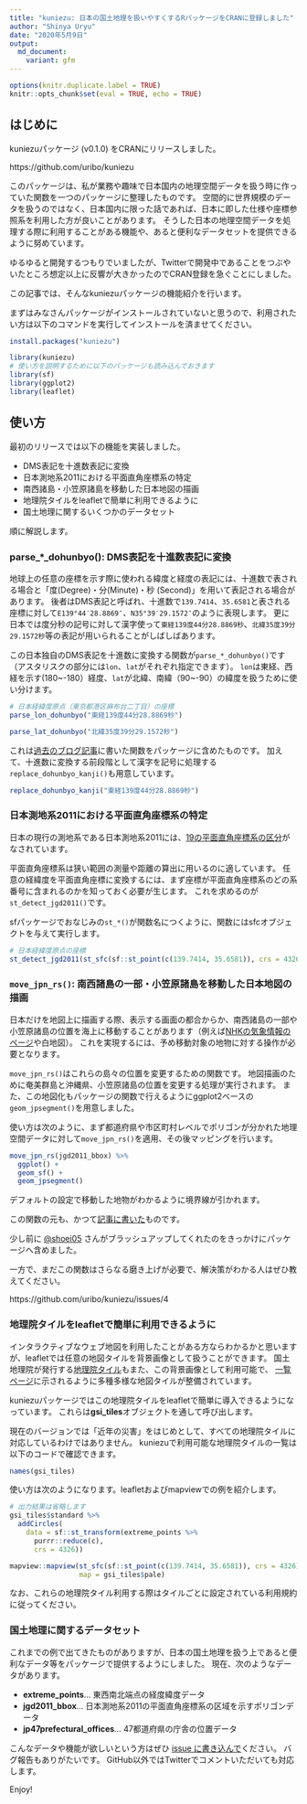 ```yaml
---
title: "kuniezu: 日本の国土地理を扱いやすくするRパッケージをCRANに登録しました"
author: "Shinya Uryu"
date: "2020年5月9日"
output: 
  md_document:
    variant: gfm
---
```


```r
options(knitr.duplicate.label = TRUE)
knitr::opts_chunk$set(eval = TRUE, echo = TRUE)
```

<!-- vigneに移動する -->

## はじめに

kuniezuパッケージ (v0.1.0) をCRANにリリースしました。

https://github.com/uribo/kuniezu

このパッケージは、私が業務や趣味で日本国内の地理空間データを扱う時に作っていた関数を一つのパッケージに整理したものです。
空間的に世界規模のデータを扱うのではなく、日本国内に限った話であれば、日本に即した仕様や座標参照系を利用した方が良いことがあります。
そうした日本の地理空間データを処理する際に利用することがある機能や、あると便利なデータセットを提供できるように努めています。

ゆるゆると開発するつもりでいましたが、Twitterで開発中であることをつぶやいたところ想定以上に反響が大きかったのでCRAN登録を急ぐことにしました。



この記事では、そんなkuniezuパッケージの機能紹介を行います。

まずはみなさんパッケージがインストールされていないと思うので、利用されたい方は以下のコマンドを実行してインストールを済ませてください。

```r
install.packages("kuniezu")
```

```r
library(kuniezu)
# 使い方を説明するために以下のパッケージも読み込んでおきます
library(sf)
library(ggplot2)
library(leaflet)
```


## 使い方

最初のリリースでは以下の機能を実装しました。

- DMS表記を十進数表記に変換
- 日本測地系2011における平面直角座標系の特定
- 南西諸島・小笠原諸島を移動した日本地図の描画
- 地理院タイルをleafletで簡単に利用できるように
- 国土地理に関するいくつかのデータセット

順に解説します。

### parse_*_dohunbyo(): DMS表記を十進数表記に変換

地球上の任意の座標を示す際に使われる緯度と経度の表記には、十進数で表される場合と「度(Degree)・分(Minute)・秒 (Second)」を用いて表記される場合があります。
後者はDMS表記と呼ばれ、十進数で`139.7414`、`35.6581`と表される座標に対して`E139°44′28.8869″`、`N35°39′29.1572″`のように表現します。
更に日本では度分秒の記号に対して漢字使って`東経139度44分28.8869秒`、`北緯35度39分29.1572秒`等の表記が用いられることがしばしばあります。

この日本独自のDMS表記を十進数に変換する関数が`parse_*_dohunbyo()`です（アスタリスクの部分には`lon`、`lat`がそれぞれ指定できます）。
`lon`は東経、西経を示す(180\~-180）経度、`lat`が北緯、南緯（90\~-90）の緯度を扱うために使い分けます。

```r
# 日本経緯度原点（東京都港区麻布台二丁目）の座標
parse_lon_dohunbyo("東経139度44分28.8869秒")

parse_lat_dohunbyo("北緯35度39分29.1572秒")
```

これは[過去のブログ記事](https://uribo.hatenablog.com/entry/2020/03/21/130715)に書いた関数をパッケージに含めたものです。
加えて、十進数に変換する前段階として漢字を記号に処理する`replace_dohunbyo_kanji()`も用意しています。

```r
replace_dohunbyo_kanji("東経139度44分28.8869秒")
```

### 日本測地系2011における平面直角座標系の特定

日本の現行の測地系である日本測地系2011には、[19の平面直角座標系の区分](https://www.gsi.go.jp/sokuchikijun/jpc.html)がなされています。

平面直角座標系は狭い範囲の測量や距離の算出に用いるのに適しています。
任意の経緯度を平面直角座標に変換するには、まず座標が平面直角座標系のどの系番号に含まれるのかを知っておく必要が生じます。
これを求めるのが`st_detect_jgd2011()`です。

sfパッケージでおなじみの`st_*()`が関数名につくように、関数にはsfcオブジェクトを与えて実行します。

```r
# 日本経緯度原点の座標
st_detect_jgd2011(st_sfc(sf::st_point(c(139.7414, 35.6581)), crs = 4326))
```

### `move_jpn_rs()`: 南西諸島の一部・小笠原諸島を移動した日本地図の描画

日本だけを地図上に描画する際、表示する画面の都合からか、南西諸島の一部や小笠原諸島の位置を海上に移動することがあります（例えば[NHKの気象情報のページ](https://www.nhk.or.jp/kishou-saigai/top/)や白地図）。
これを実現するには、予め移動対象の地物に対する操作が必要となります。

`move_jpn_rs()`はこれらの島々の位置を変更するための関数です。
地図描画のために奄美群島と沖縄県、小笠原諸島の位置を変更する処理が実行されます。
また、この地図化もパッケージの関数で行えるようにggplot2ベースの`geom_jpsegment()`を用意しました。

使い方は次のように、まず都道府県や市区町村レベルでポリゴンが分かれた地理空間データに対して`move_jpn_rs()`を適用、その後マッピングを行います。

```r
move_jpn_rs(jgd2011_bbox) %>%
  ggplot() +
  geom_sf() +
  geom_jpsegment()
```

デフォルトの設定で移動した地物がわかるように境界線が引かれます。

この関数の元も、かつて[記事に書いた](https://uribo.hatenablog.com/entry/2017/12/08/144549)ものです。

少し前に [@shoei05](http://twitter.com/shoei05) さんがブラッシュアップしてくれたのをきっかけにパッケージへ含めました。

一方で、まだこの関数はさらなる磨き上げが必要で、解決策がわかる人はぜひ教えてください。

https://github.com/uribo/kuniezu/issues/4

### 地理院タイルをleafletで簡単に利用できるように

インタラクティブなウェブ地図を利用したことがある方ならわかるかと思いますが、leafletでは任意の地図タイルを背景画像として扱うことができます。
国土地理院が発行する[地理院タイル](https://maps.gsi.go.jp/development/siyou.html)もまた、この背景画像として利用可能で、
[一覧ページ](https://maps.gsi.go.jp/development/ichiran.html)に示されるように多種多様な地図タイルが整備されています。

kuniezuパッケージではこの地理院タイルをleafletで簡単に導入できるようになっています。
これらは**gsi_tiles**オブジェクトを通して呼び出します。

現在のバージョンでは「近年の災害」をはじめとして、すべての地理院タイルに対応しているわけではありません。
kuniezuで利用可能な地理院タイルの一覧は以下のコードで確認できます。

```r
names(gsi_tiles)
```

使い方は次のようになります。leafletおよびmapviewでの例を紹介します。

```r
# 出力結果は省略します
gsi_tiles$standard %>%
  addCircles(
    data = sf::st_transform(extreme_points %>%
      purrr::reduce(c),
      crs = 4326))

mapview::mapview(st_sfc(sf::st_point(c(139.7414, 35.6581)), crs = 4326), 
                 map = gsi_tiles$pale)
```

なお、これらの地理院タイル利用する際はタイルごとに設定されている利用規約に従ってください。

### 国土地理に関するデータセット

これまでの例で出てきたものがありますが、日本の国土地理を扱う上であると便利なデータ等をパッケージで提供するようにしました。
現在、次のようなデータがあります。

- **extreme_points**... 東西南北端点の経度緯度データ
- **jgd2011_bbox**... 日本測地系2011の平面直角座標系の区域を示すポリゴンデータ
- **jp47prefectural_offices**... 47都道府県の庁舎の位置データ

こんなデータや機能が欲しいという方はぜひ [issue に書き込んで](http://github.com/uribo/kuniezu/issues)ください。
バグ報告もありがたいです。
GitHub以外ではTwitterでコメントいただいても対応します。

Enjoy!

